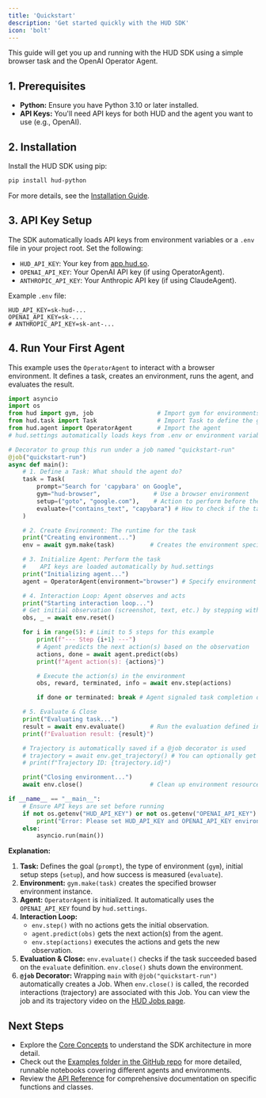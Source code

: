 ```yaml
---
title: 'Quickstart'
description: 'Get started quickly with the HUD SDK'
icon: 'bolt'
---
```


This guide will get you up and running with the HUD SDK using a simple browser task and the OpenAI Operator Agent.

## 1. Prerequisites

*   **Python:** Ensure you have Python 3.10 or later installed.
*   **API Keys:** You'll need API keys for both HUD and the agent you want to use (e.g., OpenAI).

## 2. Installation

Install the HUD SDK using pip:

```bash
pip install hud-python
```

For more details, see the [Installation Guide](/installation).

## 3. API Key Setup

The SDK automatically loads API keys from environment variables or a `.env` file in your project root. Set the following:

*   `HUD_API_KEY`: Your key from [app.hud.so](https://app.hud.so).
*   `OPENAI_API_KEY`: Your OpenAI API key (if using OperatorAgent).
*   `ANTHROPIC_API_KEY`: Your Anthropic API key (if using ClaudeAgent).

Example `.env` file:
```
HUD_API_KEY=sk-hud-...
OPENAI_API_KEY=sk-...
# ANTHROPIC_API_KEY=sk-ant-...
```

## 4. Run Your First Agent

This example uses the `OperatorAgent` to interact with a browser environment. It defines a task, creates an environment, runs the agent, and evaluates the result.

```python
import asyncio
import os
from hud import gym, job                  # Import gym for environments and job decorator
from hud.task import Task                 # Import Task to define the goal
from hud.agent import OperatorAgent       # Import the agent
# hud.settings automatically loads keys from .env or environment variables

# Decorator to group this run under a job named "quickstart-run"
@job("quickstart-run")
async def main():
    # 1. Define a Task: What should the agent do?
    task = Task(
        prompt="Search for 'capybara' on Google",
        gym="hud-browser",               # Use a browser environment
        setup=("goto", "google.com"),    # Action to perform before the agent starts
        evaluate=("contains_text", "capybara") # How to check if the task succeeded
    )

    # 2. Create Environment: The runtime for the task
    print("Creating environment...")
    env = await gym.make(task)          # Creates the environment specified in the task

    # 3. Initialize Agent: Perform the task
    #    API keys are loaded automatically by hud.settings
    print("Initializing agent...")
    agent = OperatorAgent(environment="browser") # Specify environment type for the agent

    # 4. Interaction Loop: Agent observes and acts
    print("Starting interaction loop...")
    # Get initial observation (screenshot, text, etc.) by stepping without actions
    obs, _ = await env.reset()

    for i in range(5): # Limit to 5 steps for this example
        print(f"--- Step {i+1} ---")
        # Agent predicts the next action(s) based on the observation
        actions, done = await agent.predict(obs)
        print(f"Agent action(s): {actions}")

        # Execute the action(s) in the environment
        obs, reward, terminated, info = await env.step(actions)

        if done or terminated: break # Agent signaled task completion or environment terminated

    # 5. Evaluate & Close
    print("Evaluating task...")
    result = await env.evaluate()       # Run the evaluation defined in the Task
    print(f"Evaluation result: {result}")

    # Trajectory is automatically saved if a @job decorator is used
    # trajectory = await env.get_trajectory() # You can optionally get trajectory data
    # print(f"Trajectory ID: {trajectory.id}")

    print("Closing environment...")
    await env.close()                   # Clean up environment resources

if __name__ == "__main__":
    # Ensure API keys are set before running
    if not os.getenv("HUD_API_KEY") or not os.getenv("OPENAI_API_KEY"):
        print("Error: Please set HUD_API_KEY and OPENAI_API_KEY environment variables or in a .env file.")
    else:
        asyncio.run(main())

```

**Explanation:**

1.  **Task:** Defines the goal (`prompt`), the type of environment (`gym`), initial setup steps (`setup`), and how success is measured (`evaluate`).
2.  **Environment:** `gym.make(task)` creates the specified browser environment instance.
3.  **Agent:** `OperatorAgent` is initialized. It automatically uses the `OPENAI_API_KEY` found by `hud.settings`.
4.  **Interaction Loop:**
    *   `env.step()` with no actions gets the initial observation.
    *   `agent.predict(obs)` gets the next action(s) from the agent.
    *   `env.step(actions)` executes the actions and gets the new observation.
5.  **Evaluation & Close:** `env.evaluate()` checks if the task succeeded based on the `evaluate` definition. `env.close()` shuts down the environment.
6.  **`@job` Decorator:** Wrapping `main` with `@job("quickstart-run")` automatically creates a Job. When `env.close()` is called, the recorded interactions (trajectory) are associated with this Job. You can view the job and its trajectory video on the [HUD Jobs page](https://app.hud.so/jobs).

## Next Steps

*   Explore the [Core Concepts](/concepts/environment) to understand the SDK architecture in more detail.
*   Check out the [Examples folder in the GitHub repo](/examples/) for more detailed, runnable notebooks covering different agents and environments.
*   Review the [API Reference](/api-reference/gym) for comprehensive documentation on specific functions and classes.
